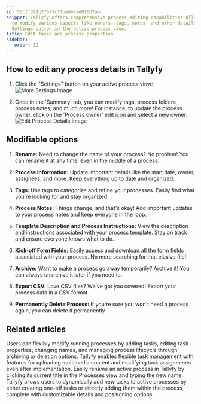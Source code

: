 ```yaml
---
id: 53cff241b27572c7fbede6ae01fd7a4c
snippet: Tallyfy offers comprehensive process editing capabilities allowing users
  to modify various aspects like owners, tags, notes, and other details through the
  Settings button in the active process view.
title: Edit tasks and process properties
sidebar:
   order: 19
---
```


## How to edit any process details in Tallyfy

1. Click the "Settings" button on your active process view:
   ![More Settings Image](https://screenshots.tallyfy.com/tallyfy%2Fpro%2Fdesktop-light-click-config-activeprocess.png)

2. Once in the 'Summary' tab, you can modify tags, process folders, process notes, and much more! For instance, to update the process owner, click on the 'Process owner' edit icon and select a new owner:
   ![Edit Process Details Image](https://screenshots.tallyfy.com/tallyfy%2Fpro%2Fdesktop-light-change-process-owner.png)

## Modifiable options

1. **Rename:** Need to change the name of your process? No problem! You can rename it at any time, even in the middle of a process.

2. **Process Information:** Update important details like the start date, owner, assignees, and more. Keep everything up to date and organized.

3. **Tags:** Use tags to categorize and refine your processes. Easily find what you're looking for and stay organized.

4. **Process Notes:** Things change, and that's okay! Add important updates to your process notes and keep everyone in the loop.

5. **Template Description and Process Instructions:** View the description and instructions associated with your process template. Stay on track and ensure everyone knows what to do.

6. **Kick-off Form Fields:** Easily access and download all the form fields associated with your process. No more searching for that elusive file!

7. **Archive:** Want to make a process go away temporarily? Archive it! You can always unarchive it later if you need to.

8. **Export CSV:** Love CSV files? We've got you covered! Export your process data in a CSV format.

9. **Permanently Delete Process:** If you're sure you won't need a process again, you can delete it permanently.


## Related articles
<CardGrid>
<LinkTitleCard header="<b>Processes > Edit processes</b>" href="/products/pro/tracking-and-tasks/processes/edit-processes/" > Users can flexibly modify running processes by adding tasks, editing task properties, changing names, and managing process lifecycle through archiving or deletion options. </LinkTitleCard>
<LinkTitleCard header="<b>Tasks > Edit tasks</b>" href="/products/pro/tracking-and-tasks/tasks/edit-task/" > Tallyfy enables flexible task management with features for uploading multimedia content and modifying task assignments even after implementation. </LinkTitleCard>
<LinkTitleCard header="<b>Edit Processes > Rename a process</b>" href="/products/pro/tracking-and-tasks/processes/edit-processes/how-can-i-rename-a-process-in-tallyfy/" > Easily rename an active process in Tallyfy by clicking its current title in the Processes view and typing the new name. </LinkTitleCard>
<LinkTitleCard header="<b>Edit Processes > Add tasks to active processes</b>" href="/products/pro/tracking-and-tasks/processes/edit-processes/how-can-i-add-tasks-to-active-processes-on-tallyfy/" > Tallyfy allows users to dynamically add new tasks to active processes by either creating one-off tasks or directly adding them within the process, complete with customizable details and positioning options. </LinkTitleCard>
</CardGrid>